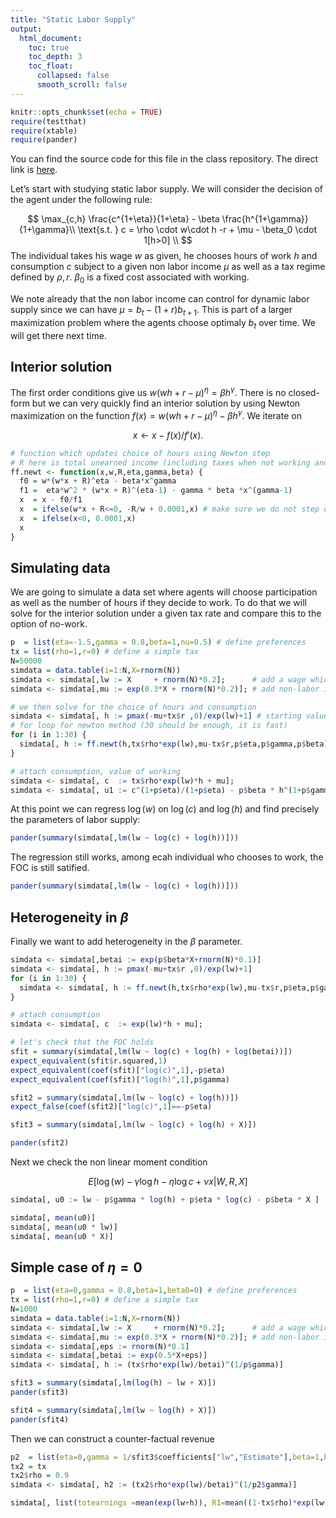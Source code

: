 ```yaml
---
title: "Static Labor Supply"
output:
  html_document:
    toc: true
    toc_depth: 3
    toc_float:
      collapsed: false
      smooth_scroll: false
---
```


```r
knitr::opts_chunk$set(echo = TRUE)
require(testthat)
require(xtable)
require(pander)
```

You can find the source code for this file in the class repository. The direct link is [here](https://raw.githubusercontent.com/tlamadon/econ-34430/master/src/static-labor-supply.Rmd).

Let's start with studying static labor supply. We will consider the decision of the agent under the following rule:

$$
\max_{c,h} \frac{c^{1+\eta}}{1+\eta} - \beta \frac{h^{1+\gamma}}{1+\gamma}\\
\text{s.t. } c = \rho \cdot w\cdot h -r + \mu - \beta_0 \cdot 1[h>0] \\ 
$$
The individual takes his wage $w$ as given, he chooses hours of work $h$ and consumption $c$ subject to a given non labor income $\mu$ as well as a tax regime defined by $\rho,r$. $\beta_0$ is a fixed cost associated with working.

We note already that the non labor income can control for dynamic labor supply since we can have $\mu= b_t - (1+r)b_{t+1}$. This is part of a larger maximization problem where the agents choose optimaly $b_t$ over time. We will get there next time.

## Interior solution

The first order conditions give us $w(wh +r - \mu)^\eta = \beta h^\gamma$. There is no closed-form but we can very quickly find an interior solution by using Newton maximization on the function $f(x) = w(wh +r - \mu)^\eta - \beta h^\gamma$. We iterate on 

$$x \leftarrow x - f(x)/f'(x).$$

```r
# function which updates choice of hours using Newton step
# R here is total unearned income (including taxes when not working and all)
ff.newt <- function(x,w,R,eta,gamma,beta) {
  f0 = w*(w*x + R)^eta - beta*x^gamma
  f1 =  eta*w^2 * (w*x + R)^(eta-1) - gamma * beta *x^(gamma-1)
  x  = x - f0/f1 
  x  = ifelse(w*x + R<=0, -R/w + 0.0001,x) # make sure we do not step out of bounds for next iteration
  x  = ifelse(x<0, 0.0001,x)
  x
}
```

## Simulating data

We are going to simulate a data set where agents will choose participation as well as the number of hours if they decide to work. To do that we will solve for the interior solution under a given tax rate and compare this to the option of no-work.

```r
p  = list(eta=-1.5,gamma = 0.8,beta=1,nu=0.5) # define preferences
tx = list(rho=1,r=0) # define a simple tax
N=50000
simdata = data.table(i=1:N,X=rnorm(N))
simdata <- simdata[,lw := X     + rnorm(N)*0.2];      # add a wage which depends on X
simdata <- simdata[,mu := exp(0.3*X + rnorm(N)*0.2)]; # add non-labor income that also depends on X

# we then solve for the choice of hours and consumption
simdata <- simdata[, h := pmax(-mu+tx$r ,0)/exp(lw)+1] # starting value
# for loop for newton method (30 should be enough, it is fast)
for (i in 1:30) {
  simdata[, h := ff.newt(h,tx$rho*exp(lw),mu-tx$r,p$eta,p$gamma,p$beta) ]
}

# attach consumption, value of working
simdata <- simdata[, c  := tx$rho*exp(lw)*h + mu];
simdata <- simdata[, u1 := c^(1+p$eta)/(1+p$eta) - p$beta * h^(1+p$gamma)/(1+p$gamma) ];
```

At this point we can regress $\log(w)$ on $\log(c)$ and $\log(h)$ and find precisely the parameters of labor supply:

```r
pander(summary(simdata[,lm(lw ~ log(c) + log(h))]))
```


The regression still works, among ecah individual who chooses to work, the FOC is still satified.

```r
pander(summary(simdata[,lm(lw ~ log(c) + log(h))]))
```

## Heterogeneity in $\beta$

Finally we want to add heterogeneity in the $\beta$ parameter. 

```r
simdata <- simdata[,betai := exp(p$beta*X+rnorm(N)*0.1)]
simdata <- simdata[, h := pmax(-mu+tx$r ,0)/exp(lw)+1]
for (i in 1:30) {
  simdata <- simdata[, h := ff.newt(h,tx$rho*exp(lw),mu-tx$r,p$eta,p$gamma,betai) ]
}

# attach consumption
simdata <- simdata[, c  := exp(lw)*h + mu];

# let's check that the FOC holds
sfit = summary(simdata[,lm(lw ~ log(c) + log(h) + log(betai))])
expect_equivalent(sfit$r.squared,1)
expect_equivalent(coef(sfit)["log(c)",1],-p$eta)
expect_equivalent(coef(sfit)["log(h)",1],p$gamma)

sfit2 = summary(simdata[,lm(lw ~ log(c) + log(h))])
expect_false(coef(sfit2)["log(c)",1]==-p$eta)

sfit3 = summary(simdata[,lm(lw ~ log(c) + log(h) + X)])
```

```r
pander(sfit2)
```

Next we check the non linear moment condition 

$$ E \left[ \log(w) - \gamma \log h - \eta \log c + \nu x   | W,R,X \right] $$

```r

simdata[, u0 := lw - p$gamma * log(h) + p$eta * log(c) - p$beta * X ]

simdata[, mean(u0)]
simdata[, mean(u0 * lw)]
simdata[, mean(u0 * X)]
```


## Simple case of $\eta=0$

```r
p  = list(eta=0,gamma = 0.8,beta=1,beta0=0) # define preferences
tx = list(rho=1,r=0) # define a simple tax
N=1000
simdata = data.table(i=1:N,X=rnorm(N))
simdata <- simdata[,lw := X     + rnorm(N)*0.2];      # add a wage which depends on X
simdata <- simdata[,mu := exp(0.3*X + rnorm(N)*0.2)]; # add non-labor income that also depends on X
simdata <- simdata[,eps := rnorm(N)*0.1]
simdata <- simdata[,betai := exp(0.5*X+eps)]
simdata <- simdata[, h := (tx$rho*exp(lw)/betai)^(1/p$gamma)]

sfit3 = summary(simdata[,lm(log(h) ~ lw + X)])
pander(sfit3)

sfit4 = summary(simdata[,lm(lw ~ log(h) + X)])
pander(sfit4)

```

Then we can construct a counter-factual revenue

```r
p2  = list(eta=0,gamma = 1/sfit3$coefficients["lw","Estimate"],beta=1,beta0=0)
tx2 = tx
tx2$rho = 0.9
simdata <- simdata[, h2 := (tx2$rho*exp(lw)/betai)^(1/p2$gamma)]

simdata[, list(totearnings =mean(exp(lw+h)), R1=mean((1-tx$rho)*exp(lw+h)),R2=mean((1-tx2$rho)*exp(lw+h2)) ,R3=mean((1-tx2$rho)*exp(lw+h)) )]


```

